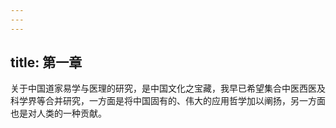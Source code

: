 ```yaml
---
---
---
```

title: 第一章
---




关于中国道家易学与医理的研究，是中国文化之宝藏，我早已希望集合中医西医及科学界等合并研究，一方面是将中国固有的、伟大的应用哲学加以阐扬，另一方面也是对人类的一种贡献。